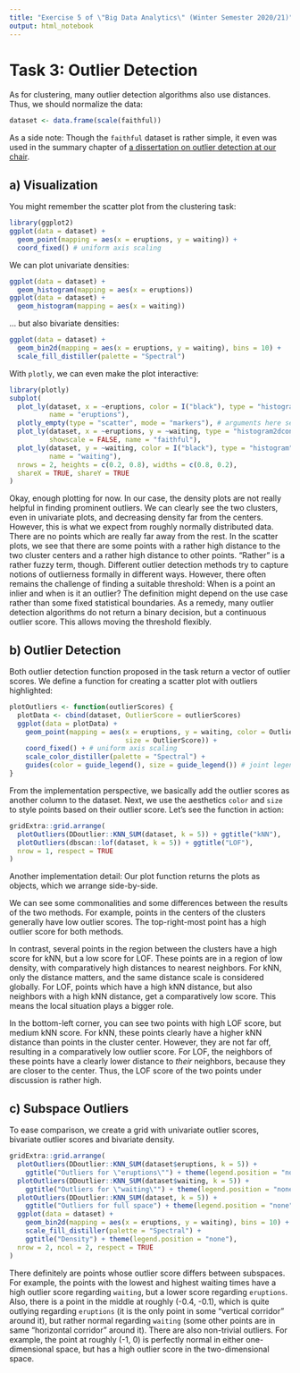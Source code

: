 ```yaml
---
title: "Exercise 5 of \"Big Data Analytics\" (Winter Semester 2020/21)"
output: html_notebook
---
```


# Task 3: Outlier Detection

As for clustering, many outlier detection algorithms also use distances.
Thus, we should normalize the data:

```r
dataset <- data.frame(scale(faithful))
```

As a side note: Though the `faithful` dataset is rather simple, it even was used in the summary chapter of [a dissertation on outlier detection at our chair](http://dx.doi.org/10.5445/IR/1000120534).

## a) Visualization

You might remember the scatter plot from the clustering task:

```r
library(ggplot2)
ggplot(data = dataset) +
  geom_point(mapping = aes(x = eruptions, y = waiting)) +
  coord_fixed() # uniform axis scaling
```

We can plot univariate densities:

```r
ggplot(data = dataset) +
  geom_histogram(mapping = aes(x = eruptions))
ggplot(data = dataset) +
  geom_histogram(mapping = aes(x = waiting))
```

... but also bivariate densities:

```r
ggplot(data = dataset) +
  geom_bin2d(mapping = aes(x = eruptions, y = waiting), bins = 10) +
  scale_fill_distiller(palette = "Spectral")
```

With `plotly`, we can even make the plot interactive:

```r
library(plotly)
subplot(
  plot_ly(dataset, x = ~eruptions, color = I("black"), type = "histogram",
          name = "eruptions"),
  plotly_empty(type = "scatter", mode = "markers"), # arguments here serve no purpose other than suppressing warnings
  plot_ly(dataset, x = ~eruptions, y = ~waiting, type = "histogram2dcontour",
          showscale = FALSE, name = "faithful"),
  plot_ly(dataset, y = ~waiting, color = I("black"), type = "histogram",
          name = "waiting"),
  nrows = 2, heights = c(0.2, 0.8), widths = c(0.8, 0.2),
  shareX = TRUE, shareY = TRUE
)
```

Okay, enough plotting for now.
In our case, the density plots are not really helpful in finding prominent outliers.
We can clearly see the two clusters, even in univariate plots, and decreasing density far from the centers.
However, this is what we expect from roughly normally distributed data.
There are no points which are really far away from the rest.
In the scatter plots, we see that there are some points with a rather high distance to the two cluster centers and a rather high distance to other points.
"Rather" is a rather fuzzy term, though.
Different outlier detection methods try to capture notions of outlierness formally in different ways.
However, there often remains the challenge of finding a suitable threshold:
When is a point an inlier and when is it an outlier?
The definition might depend on the use case rather than some fixed statistical boundaries.
As a remedy, many outlier detection algorithms do not return a binary decision, but a continuous outlier score.
This allows moving the threshold flexibly.

## b) Outlier Detection

Both outlier detection function proposed in the task return a vector of outlier scores.
We define a function for creating a scatter plot with outliers highlighted:

```r
plotOutliers <- function(outlierScores) {
  plotData <- cbind(dataset, OutlierScore = outlierScores)
  ggplot(data = plotData) +
    geom_point(mapping = aes(x = eruptions, y = waiting, color = OutlierScore,
                             size = OutlierScore)) +
    coord_fixed() + # uniform axis scaling
    scale_color_distiller(palette = "Spectral") +
    guides(color = guide_legend(), size = guide_legend()) # joint legend
}
```

From the implementation perspective, we basically add the outlier scores as another column to the dataset.
Next, we use the aesthetics `color` and `size` to style points based on their outlier score.
Let's see the function in action:

```r
gridExtra::grid.arrange(
  plotOutliers(DDoutlier::KNN_SUM(dataset, k = 5)) + ggtitle("kNN"),
  plotOutliers(dbscan::lof(dataset, k = 5)) + ggtitle("LOF"),
  nrow = 1, respect = TRUE
)
```

Another implementation detail:
Our plot function returns the plots as objects, which we arrange side-by-side.

We can see some commonalities and some differences between the results of the two methods.
For example, points in the centers of the clusters generally have low outlier scores.
The top-right-most point has a high outlier score for both methods.

In contrast, several points in the region between the clusters have a high score for kNN, but a low score for LOF.
These points are in a region of low density, with comparatively high distances to nearest neighbors.
For kNN, only the distance matters, and the same distance scale is considered globally.
For LOF, points which have a high kNN distance, but also neighbors with a high kNN distance, get a comparatively low score.
This means the local situation plays a bigger role.

In the bottom-left corner, you can see two points with high LOF score, but medium kNN score.
For kNN, these points clearly have a higher kNN distance than points in the cluster center.
However, they are not far off, resulting in a comparatively low outlier score.
For LOF, the neighbors of these points have a clearly lower distance to *their* neighbors, because they are closer to the center.
Thus, the LOF score of the two points under discussion is rather high.

## c) Subspace Outliers

To ease comparison, we create a grid with univariate outlier scores, bivariate outlier scores and bivariate density.

```r
gridExtra::grid.arrange(
  plotOutliers(DDoutlier::KNN_SUM(dataset$eruptions, k = 5)) +
    ggtitle("Outliers for \"eruptions\"") + theme(legend.position = "none"),
  plotOutliers(DDoutlier::KNN_SUM(dataset$waiting, k = 5)) +
    ggtitle("Outliers for \"waiting\"") + theme(legend.position = "none"),
  plotOutliers(DDoutlier::KNN_SUM(dataset, k = 5)) +
    ggtitle("Outliers for full space") + theme(legend.position = "none"),
  ggplot(data = dataset) +
    geom_bin2d(mapping = aes(x = eruptions, y = waiting), bins = 10) +
    scale_fill_distiller(palette = "Spectral") +
    ggtitle("Density") + theme(legend.position = "none"),
  nrow = 2, ncol = 2, respect = TRUE
)
```

There definitely are points whose outlier score differs between subspaces.
For example, the points with the lowest and highest waiting times have a high outlier score regarding `waiting`,
but a lower score regarding `eruptions`.
Also, there is a point in the middle at roughly (-0.4, -0.1),
which is quite outlying regarding `eruptions` (it is the only point in some "vertical corridor" around it),
but rather normal regarding `waiting` (some other points are in same "horizontal corridor" around it).
There are also non-trivial outliers.
For example, the point at roughly (-1, 0) is perfectly normal in either one-dimensional space,
but has a high outlier score in the two-dimensional space.
